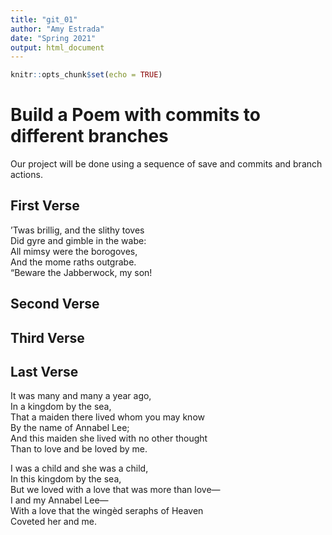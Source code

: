 ```yaml
---
title: "git_01"
author: "Amy Estrada"
date: "Spring 2021"
output: html_document
---
```


```r
knitr::opts_chunk$set(echo = TRUE)
```
# Build a Poem with commits to different branches
Our project will be done using a sequence of save and commits and branch actions.
<!-- Do not modify or change any text in "!--" bracketed areas such as this --- these are instructions to
you, if you change any of this the git program will notice it and compromise your git merging strategy !-->

## First Verse 
<!--Put the first five lines of a poem by Lewis Carrol in this section!-->

’Twas brillig, and the slithy toves  
      Did gyre and gimble in the wabe:  
All mimsy were the borogoves,  
      And the mome raths outgrabe.  
“Beware the Jabberwock, my son!  

## Second Verse
<!--Put the first five lines of a poem by Robert Frost here!-->

## Third Verse
<!--Put the first two verses of The Walrus and the Carpenter here!-->

## Last Verse
<!--Put a short poem of your choice 8-20 lines,here!-->

It was many and many a year ago,  
   In a kingdom by the sea,  
That a maiden there lived whom you may know  
   By the name of Annabel Lee;  
And this maiden she lived with no other thought  
   Than to love and be loved by me.  

I was a child and she was a child,  
   In this kingdom by the sea,  
But we loved with a love that was more than love—  
   I and my Annabel Lee—  
With a love that the wingèd seraphs of Heaven  
   Coveted her and me.  
